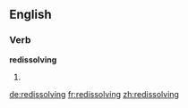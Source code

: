 ==English==

===Verb===
'''redissolving'''

# {{third-person singular of|[[redissolve]]}}

[[de:redissolving]]
[[fr:redissolving]]
[[zh:redissolving]]